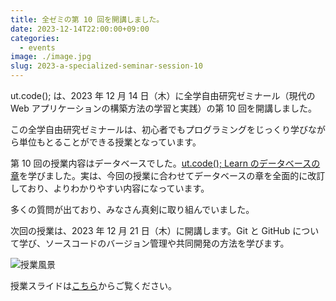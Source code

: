 ```yaml
---
title: 全ゼミの第 10 回を開講しました。
date: 2023-12-14T22:00:00+09:00
categories:
  - events
image: ./image.jpg
slug: 2023-a-specialized-seminar-session-10
---
```


ut.code(); は、2023 年 12 月 14 日（木）に全学自由研究ゼミナール（現代の Web アプリケーションの構築方法の学習と実践）の第 10 回を開講しました。

この全学自由研究ゼミナールは、初心者でもプログラミングをじっくり学びながら単位もとることができる授業となっています。

第 10 回の授業内容はデータベースでした。[ut.code(); Learn のデータベースの章](https://learn.utcode.net/docs/web-servers/database/)を学びました。実は、今回の授業に合わせてデータベースの章を全面的に改訂しており、よりわかりやすい内容になっています。

多くの質問が出ており、みなさん真剣に取り組んでいました。

次回の授業は、2023 年 12 月 21 日（木）に開講します。Git と GitHub について学び、ソースコードのバージョン管理や共同開発の方法を学びます。

![授業風景](./class.jpg)

授業スライドは[こちら](https://drive.google.com/file/d/12RERjDNiJckpGKaGhzljxwNA5epohm7o/view?usp=sharing)からご覧ください。
